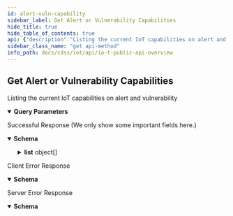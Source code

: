 ```yaml
---
id: alert-vuln-capability
sidebar_label: Get Alert or Vulnerability Capabilities
hide_title: true
hide_table_of_contents: true
api: {"description":"Listing the current IoT capabilities on alert and vulnerability","operationId":"alertVuln-capability","security":[{"X-Key-Id":[],"X-Access-Key":[]}],"tags":["IoT Public API"],"parameters":[{"description":"The customer ID to which the API call is directed","in":"query","name":"customerid","required":true,"schema":{"type":"string"}},{"description":"The type of IoT supported capabilities","in":"query","name":"type","required":true,"schema":{"type":"string","enum":["alert","vulnerability","all"]}}],"responses":{"200":{"description":"Successful Response (We only show some important fields here.)","content":{"application/json":{"schema":{"type":"object","required":["ver","api","list","total"],"properties":{"ver":{"type":"string","description":"The API version"},"api":{"type":"string","description":"The API path"},"total":{"type":"integer","description":"The total number of capabilities"},"list":{"type":"array","description":"An array of alert capabilities","items":{"type":"object","properties":{"name":{"type":"string","description":"The name of the alert/vulnerability"},"description":{"type":"string","description":"The descriptoin of this alert/vulnerability"},"source":{"type":"string","description":"The source of this alert/vulnerability"},"severity":{"type":"string","description":"The severity of this alert/vulnerability"},"type":{"type":"string","description":"The type of the alert/vulnerability"}}}}}},"examples":{"securityAlertsResponseExample":{"value":{"api":"alertVulnCapability/getList","ver":"v4.0","list":[{"name":"Suspicious port scanning activity","description":"Detected suspicious outbound port scanning activities. A port scan can be used to discover available application or networking services. A wide range port scan is not normal. It is often used by an attacker or a malware to discover target services with vulnerabilities.","type":"scanner","severity":"medium","source":"iot security"},{"name":"Potential port scanning activity","description":"Detected suspicious outbound port scanning activities. A port scan can be used to discover available application or networking services. A software initiated wide range port scan is not normal. It is often used by an attacker or a malware to discover target services with vulnerabilities.","type":"scanner","severity":"medium","source":"iot security"}],"total":2}},"vulnerabilityResponseExample":{"value":{"api":"alertVulnCapability/getList","ver":"v4.0","list":[{"name":"Windows SMB v1 Usage","description":"SMB (Server Message Block) is a protocol for sharing files. It allows a device to locate files on other devices running SMB and open, read, write to, and delete those files. There are various implementations of SMB such as Microsoft SMB and Samba. Samba provides file and print services and can integrate with a Microsoft Windows Server domain. Unfortunately, some versions of Microsoft Windows and Samba Servers running SMB v1 are vulnerable to attack because they can allow attackers to obtain sensitive information from them and launch various exploits. As a result, the use of SMB v1 on devices running Microsoft Windows or Linux is considered a security risk.","impact":"By exploiting SMB v1 vulnerabilities, an attacker can access information, run arbitrary code, launch attacks such as man-in-the-middle and denial-of-service, and install malware such as EternalBlue, WannaCry, and Conficker on the compromised system. From there, the malware can spread to other computers with which the victim interacts online. Palo Alto Networks IoT Security Team recommends that you evaluate the impact of these vulnerabilities based on their operational environment and specific clinical usage.","source":"IoT Security","severity":"High"},{"name":"CVE-2013-7404","impact":"Successful exploitation of this vulnerability may allow a remote attacker to bypass authentication and gain access to the affected devices.\n\nImpact to individual organizations depends on many factors that are unique to each organization. NCCIC recommends that organizations evaluate the impact of this vulnerability based on their operational environment and specific clinical usage.","source":"IoT Security","description":"GE Healthcare Discovery NM 750b has a password of 2getin for the insite account for (1) Telnet and (2) FTP, which has unspecified impact and attack vectors.  NOTE: it is not clear whether this password is default, hardcoded, or dependent on another system or product that requires a fixed value.","severity":"High"}],"total":2}}}}}},"4XX":{"description":"Client Error Response","content":{"application/json":{"schema":{"type":"object","properties":{"code":{"type":"string","description":"STATUS_CODE"},"msg":{"type":"string","description":"GENERAL_MESSAGE"}}},"examples":{"Bad Request":{"value":{"code":400,"msg":"Bad Request. This occurs when an HTTP request contains an invalid query string."}},"Forbidden access":{"value":{"code":403,"msg":"Forbidden access. Either the provided API key is invalid or it does not have the required RBAC permissions to run this API."}},"Too many requests":{"value":{"code":429,"msg":"Too many requests. The number of requests for device details for a single device exceeded the rate limit of 180 queries per minute per tenant."}}}}}},"5XX":{"description":"Server Error Response","content":{"application/json":{"schema":{"type":"object","properties":{"code":{"type":"string","description":"STATUS_CODE"},"msg":{"type":"string","description":"GENERAL_MESSAGE"}}},"examples":{"securityAlertsResponseExample":{"value":{"code":500,"msg":"Internal server error. A unified status for API communication type errors."}}}}}}},"method":"get","path":"/pub/v4.0/alertVuln/capability","servers":[{"url":"https://{customer-name}.iot.paloaltonetworks.com"}],"securitySchemes":{"X-Key-Id":{"description":"Your API header requires X-Key-Id for authentication.","type":"apiKey","in":"header","name":"X-Key-Id"},"X-Access-Key":{"description":"Your API header requires X-Key-Key for authentication.","type":"apiKey","in":"header","name":"X-Access-Key"}},"info":{"description":"Please refer [IoT Public API Authentication](iot-public-api-headers) to know how to get API Key<br/>\n","title":"IoT Public API Overview","version":"v4.0","contact":{}},"postman":{"name":"Get Alert or Vulnerability Capabilities","description":{"content":"Listing the current IoT capabilities on alert and vulnerability","type":"text/plain"},"url":{"path":["pub","v4.0","alertVuln","capability"],"host":["{{baseUrl}}"],"query":[{"disabled":false,"description":{"content":"(Required) The customer ID to which the API call is directed","type":"text/plain"},"key":"customerid","value":""},{"disabled":false,"description":{"content":"(Required) The type of IoT supported capabilities","type":"text/plain"},"key":"type","value":""}],"variable":[]},"header":[{"key":"Accept","value":"application/json"}],"method":"GET","auth":{"type":"apikey","apikey":[{"type":"any","value":"X-Key-Id","key":"key"},{"type":"any","value":"<API Key>","key":"value"},{"type":"any","value":"header","key":"in"}]}}}
sidebar_class_name: "get api-method"
info_path: docs/cdss/iot/api/io-t-public-api-overview
---
```



## Get Alert or Vulnerability Capabilities



Listing the current IoT capabilities on alert and vulnerability

<details style={{"marginBottom":"1rem"}} data-collapsed={false} open={true}><summary style={{}}><strong>Query Parameters</strong></summary><div><ul><ParamsItem className={"paramsItem"} param={{"description":"The customer ID to which the API call is directed","in":"query","name":"customerid","required":true,"schema":{"type":"string"}}}></ParamsItem><ParamsItem className={"paramsItem"} param={{"description":"The type of IoT supported capabilities","in":"query","name":"type","required":true,"schema":{"type":"string","enum":["alert","vulnerability","all"]}}}></ParamsItem></ul></div></details><div><ApiTabs><TabItem label={"200"} value={"200"}><div>

Successful Response (We only show some important fields here.)

</div><div><MimeTabs groupId={"mime-type"}><TabItem label={"application/json"} value={"application/json"}><SchemaTabs groupId={"schema-tabs"}><TabItem label={"Schema"} value={"Schema"}><details style={{}} data-collapsed={false} open={true}><summary style={{"textAlign":"left"}}><strong>Schema</strong></summary><div style={{"textAlign":"left","marginLeft":"1rem"}}></div><ul style={{"marginLeft":"1rem"}}><SchemaItem collapsible={false} name={"ver"} required={false} schemaDescription={"The API version"} schemaName={"string"} qualifierMessage={undefined} defaultValue={undefined}></SchemaItem><SchemaItem collapsible={false} name={"api"} required={false} schemaDescription={"The API path"} schemaName={"string"} qualifierMessage={undefined} defaultValue={undefined}></SchemaItem><SchemaItem collapsible={false} name={"total"} required={false} schemaDescription={"The total number of capabilities"} schemaName={"integer"} qualifierMessage={undefined} defaultValue={undefined}></SchemaItem><SchemaItem collapsible={true} className={"schemaItem"}><details style={{}}><summary style={{}}><strong>list</strong><span style={{"opacity":"0.6"}}> object[]</span></summary><div style={{"marginLeft":"1rem"}}><div style={{"marginTop":".5rem","marginBottom":".5rem"}}>

An array of alert capabilities

</div><SchemaItem collapsible={false} name={"name"} required={false} schemaDescription={"The name of the alert/vulnerability"} schemaName={"string"} qualifierMessage={undefined} defaultValue={undefined}></SchemaItem><SchemaItem collapsible={false} name={"description"} required={false} schemaDescription={"The descriptoin of this alert/vulnerability"} schemaName={"string"} qualifierMessage={undefined} defaultValue={undefined}></SchemaItem><SchemaItem collapsible={false} name={"source"} required={false} schemaDescription={"The source of this alert/vulnerability"} schemaName={"string"} qualifierMessage={undefined} defaultValue={undefined}></SchemaItem><SchemaItem collapsible={false} name={"severity"} required={false} schemaDescription={"The severity of this alert/vulnerability"} schemaName={"string"} qualifierMessage={undefined} defaultValue={undefined}></SchemaItem><SchemaItem collapsible={false} name={"type"} required={false} schemaDescription={"The type of the alert/vulnerability"} schemaName={"string"} qualifierMessage={undefined} defaultValue={undefined}></SchemaItem></div></details></SchemaItem></ul></details></TabItem><TabItem label={"Example (from schema)"} value={"Example (from schema)"}><ResponseSamples responseExample={"{\n  \"ver\": \"string\",\n  \"api\": \"string\",\n  \"total\": 0,\n  \"list\": [\n    {\n      \"name\": \"string\",\n      \"description\": \"string\",\n      \"source\": \"string\",\n      \"severity\": \"string\",\n      \"type\": \"string\"\n    }\n  ]\n}"} language={"json"}></ResponseSamples></TabItem><TabItem label={"Security Alerts Response Example"} value={"Security Alerts Response Example"}><ResponseSamples responseExample={"{\n  \"api\": \"alertVulnCapability/getList\",\n  \"ver\": \"v4.0\",\n  \"list\": [\n    {\n      \"name\": \"Suspicious port scanning activity\",\n      \"description\": \"Detected suspicious outbound port scanning activities. A port scan can be used to discover available application or networking services. A wide range port scan is not normal. It is often used by an attacker or a malware to discover target services with vulnerabilities.\",\n      \"type\": \"scanner\",\n      \"severity\": \"medium\",\n      \"source\": \"iot security\"\n    },\n    {\n      \"name\": \"Potential port scanning activity\",\n      \"description\": \"Detected suspicious outbound port scanning activities. A port scan can be used to discover available application or networking services. A software initiated wide range port scan is not normal. It is often used by an attacker or a malware to discover target services with vulnerabilities.\",\n      \"type\": \"scanner\",\n      \"severity\": \"medium\",\n      \"source\": \"iot security\"\n    }\n  ],\n  \"total\": 2\n}"} language={"json"}></ResponseSamples></TabItem><TabItem label={"Vulnerability Response Example"} value={"Vulnerability Response Example"}><ResponseSamples responseExample={"{\n  \"api\": \"alertVulnCapability/getList\",\n  \"ver\": \"v4.0\",\n  \"list\": [\n    {\n      \"name\": \"Windows SMB v1 Usage\",\n      \"description\": \"SMB (Server Message Block) is a protocol for sharing files. It allows a device to locate files on other devices running SMB and open, read, write to, and delete those files. There are various implementations of SMB such as Microsoft SMB and Samba. Samba provides file and print services and can integrate with a Microsoft Windows Server domain. Unfortunately, some versions of Microsoft Windows and Samba Servers running SMB v1 are vulnerable to attack because they can allow attackers to obtain sensitive information from them and launch various exploits. As a result, the use of SMB v1 on devices running Microsoft Windows or Linux is considered a security risk.\",\n      \"impact\": \"By exploiting SMB v1 vulnerabilities, an attacker can access information, run arbitrary code, launch attacks such as man-in-the-middle and denial-of-service, and install malware such as EternalBlue, WannaCry, and Conficker on the compromised system. From there, the malware can spread to other computers with which the victim interacts online. Palo Alto Networks IoT Security Team recommends that you evaluate the impact of these vulnerabilities based on their operational environment and specific clinical usage.\",\n      \"source\": \"IoT Security\",\n      \"severity\": \"High\"\n    },\n    {\n      \"name\": \"CVE-2013-7404\",\n      \"impact\": \"Successful exploitation of this vulnerability may allow a remote attacker to bypass authentication and gain access to the affected devices.\\n\\nImpact to individual organizations depends on many factors that are unique to each organization. NCCIC recommends that organizations evaluate the impact of this vulnerability based on their operational environment and specific clinical usage.\",\n      \"source\": \"IoT Security\",\n      \"description\": \"GE Healthcare Discovery NM 750b has a password of 2getin for the insite account for (1) Telnet and (2) FTP, which has unspecified impact and attack vectors.  NOTE: it is not clear whether this password is default, hardcoded, or dependent on another system or product that requires a fixed value.\",\n      \"severity\": \"High\"\n    }\n  ],\n  \"total\": 2\n}"} language={"json"}></ResponseSamples></TabItem></SchemaTabs></TabItem></MimeTabs></div></TabItem><TabItem label={"4XX"} value={"4XX"}><div>

Client Error Response

</div><div><MimeTabs groupId={"mime-type"}><TabItem label={"application/json"} value={"application/json"}><SchemaTabs groupId={"schema-tabs"}><TabItem label={"Schema"} value={"Schema"}><details style={{}} data-collapsed={false} open={true}><summary style={{"textAlign":"left"}}><strong>Schema</strong></summary><div style={{"textAlign":"left","marginLeft":"1rem"}}></div><ul style={{"marginLeft":"1rem"}}><SchemaItem collapsible={false} name={"code"} required={false} schemaDescription={"STATUS_CODE"} schemaName={"string"} qualifierMessage={undefined} defaultValue={undefined}></SchemaItem><SchemaItem collapsible={false} name={"msg"} required={false} schemaDescription={"GENERAL_MESSAGE"} schemaName={"string"} qualifierMessage={undefined} defaultValue={undefined}></SchemaItem></ul></details></TabItem><TabItem label={"Example (from schema)"} value={"Example (from schema)"}><ResponseSamples responseExample={"{\n  \"code\": \"string\",\n  \"msg\": \"string\"\n}"} language={"json"}></ResponseSamples></TabItem><TabItem label={" Bad  Request"} value={" Bad  Request"}><ResponseSamples responseExample={"{\n  \"code\": 400,\n  \"msg\": \"Bad Request. This occurs when an HTTP request contains an invalid query string.\"\n}"} language={"json"}></ResponseSamples></TabItem><TabItem label={" Forbidden access"} value={" Forbidden access"}><ResponseSamples responseExample={"{\n  \"code\": 403,\n  \"msg\": \"Forbidden access. Either the provided API key is invalid or it does not have the required RBAC permissions to run this API.\"\n}"} language={"json"}></ResponseSamples></TabItem><TabItem label={" Too many requests"} value={" Too many requests"}><ResponseSamples responseExample={"{\n  \"code\": 429,\n  \"msg\": \"Too many requests. The number of requests for device details for a single device exceeded the rate limit of 180 queries per minute per tenant.\"\n}"} language={"json"}></ResponseSamples></TabItem></SchemaTabs></TabItem></MimeTabs></div></TabItem><TabItem label={"5XX"} value={"5XX"}><div>

Server Error Response

</div><div><MimeTabs groupId={"mime-type"}><TabItem label={"application/json"} value={"application/json"}><SchemaTabs groupId={"schema-tabs"}><TabItem label={"Schema"} value={"Schema"}><details style={{}} data-collapsed={false} open={true}><summary style={{"textAlign":"left"}}><strong>Schema</strong></summary><div style={{"textAlign":"left","marginLeft":"1rem"}}></div><ul style={{"marginLeft":"1rem"}}><SchemaItem collapsible={false} name={"code"} required={false} schemaDescription={"STATUS_CODE"} schemaName={"string"} qualifierMessage={undefined} defaultValue={undefined}></SchemaItem><SchemaItem collapsible={false} name={"msg"} required={false} schemaDescription={"GENERAL_MESSAGE"} schemaName={"string"} qualifierMessage={undefined} defaultValue={undefined}></SchemaItem></ul></details></TabItem><TabItem label={"Example (from schema)"} value={"Example (from schema)"}><ResponseSamples responseExample={"{\n  \"code\": \"string\",\n  \"msg\": \"string\"\n}"} language={"json"}></ResponseSamples></TabItem><TabItem label={"Security Alerts Response Example"} value={"Security Alerts Response Example"}><ResponseSamples responseExample={"{\n  \"code\": 500,\n  \"msg\": \"Internal server error. A unified status for API communication type errors.\"\n}"} language={"json"}></ResponseSamples></TabItem></SchemaTabs></TabItem></MimeTabs></div></TabItem></ApiTabs></div>
      